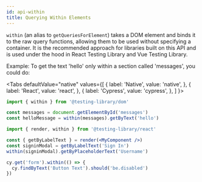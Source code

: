 ```yaml
---
id: api-within
title: Querying Within Elements
---
```



`within` (an alias to `getQueriesForElement`) takes a DOM element and binds it
to the raw query functions, allowing them to be used without specifying a
container. It is the recommended approach for libraries built on this API and is
used under the hood in React Testing Library and Vue Testing Library.

Example: To get the text 'hello' only within a section called 'messages', you
could do:

  <Tabs
    defaultValue="native"
    values={[
      { label: 'Native', value: 'native', },
      { label: 'React', value: 'react', },
      { label: 'Cypress', value: 'cypress', },
    ]
  }>
  <TabItem value="native">

```js
import { within } from '@testing-library/dom'

const messages = document.getElementById('messages')
const helloMessage = within(messages).getByText('hello')
```

  </TabItem>
  <TabItem value="react">

```jsx
import { render, within } from '@testing-library/react'

const { getByLabelText } = render(<MyComponent />)
const signinModal = getByLabelText('Sign In')
within(signinModal).getByPlaceholderText('Username')
```

  </TabItem>
  <TabItem value="cypress">

```js
cy.get('form').within(() => {
  cy.findByText('Button Text').should('be.disabled')
})
```

  </TabItem>
  </Tabs>

